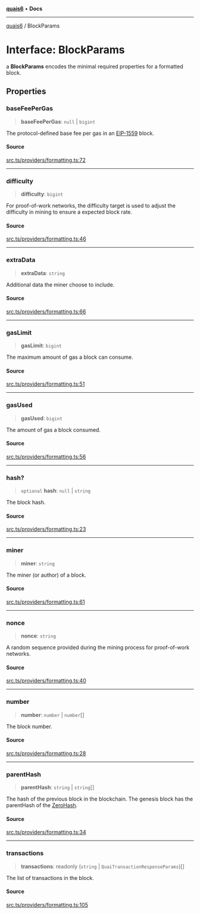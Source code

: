[**quais6**](../README.md) • **Docs**

***

[quais6](../globals.md) / BlockParams

# Interface: BlockParams

a **BlockParams** encodes the minimal required properties for a
 formatted block.

## Properties

### baseFeePerGas

> **baseFeePerGas**: `null` \| `bigint`

The protocol-defined base fee per gas in an [EIP-1559](https://eips.ethereum.org/EIPS/eip-1559)
 block.

#### Source

[src.ts/providers/formatting.ts:72](https://github.com/dominant-strategies/quais-6.js/blob/aca1855329c3946c627ab7f16ac5304cea7d20c5/src.ts/providers/formatting.ts#L72)

***

### difficulty

> **difficulty**: `bigint`

For proof-of-work networks, the difficulty target is used to
 adjust the difficulty in mining to ensure a expected block rate.

#### Source

[src.ts/providers/formatting.ts:46](https://github.com/dominant-strategies/quais-6.js/blob/aca1855329c3946c627ab7f16ac5304cea7d20c5/src.ts/providers/formatting.ts#L46)

***

### extraData

> **extraData**: `string`

Additional data the miner choose to include.

#### Source

[src.ts/providers/formatting.ts:66](https://github.com/dominant-strategies/quais-6.js/blob/aca1855329c3946c627ab7f16ac5304cea7d20c5/src.ts/providers/formatting.ts#L66)

***

### gasLimit

> **gasLimit**: `bigint`

The maximum amount of gas a block can consume.

#### Source

[src.ts/providers/formatting.ts:51](https://github.com/dominant-strategies/quais-6.js/blob/aca1855329c3946c627ab7f16ac5304cea7d20c5/src.ts/providers/formatting.ts#L51)

***

### gasUsed

> **gasUsed**: `bigint`

The amount of gas a block consumed.

#### Source

[src.ts/providers/formatting.ts:56](https://github.com/dominant-strategies/quais-6.js/blob/aca1855329c3946c627ab7f16ac5304cea7d20c5/src.ts/providers/formatting.ts#L56)

***

### hash?

> `optional` **hash**: `null` \| `string`

The block hash.

#### Source

[src.ts/providers/formatting.ts:23](https://github.com/dominant-strategies/quais-6.js/blob/aca1855329c3946c627ab7f16ac5304cea7d20c5/src.ts/providers/formatting.ts#L23)

***

### miner

> **miner**: `string`

The miner (or author) of a block.

#### Source

[src.ts/providers/formatting.ts:61](https://github.com/dominant-strategies/quais-6.js/blob/aca1855329c3946c627ab7f16ac5304cea7d20c5/src.ts/providers/formatting.ts#L61)

***

### nonce

> **nonce**: `string`

A random sequence provided during the mining process for
 proof-of-work networks.

#### Source

[src.ts/providers/formatting.ts:40](https://github.com/dominant-strategies/quais-6.js/blob/aca1855329c3946c627ab7f16ac5304cea7d20c5/src.ts/providers/formatting.ts#L40)

***

### number

> **number**: `number` \| `number`[]

The block number.

#### Source

[src.ts/providers/formatting.ts:28](https://github.com/dominant-strategies/quais-6.js/blob/aca1855329c3946c627ab7f16ac5304cea7d20c5/src.ts/providers/formatting.ts#L28)

***

### parentHash

> **parentHash**: `string` \| `string`[]

The hash of the previous block in the blockchain. The genesis block
 has the parentHash of the [ZeroHash](../variables/ZeroHash).

#### Source

[src.ts/providers/formatting.ts:34](https://github.com/dominant-strategies/quais-6.js/blob/aca1855329c3946c627ab7f16ac5304cea7d20c5/src.ts/providers/formatting.ts#L34)

***

### transactions

> **transactions**: readonly (`string` \| `QuaiTransactionResponseParams`)[]

The list of transactions in the block.

#### Source

[src.ts/providers/formatting.ts:105](https://github.com/dominant-strategies/quais-6.js/blob/aca1855329c3946c627ab7f16ac5304cea7d20c5/src.ts/providers/formatting.ts#L105)
